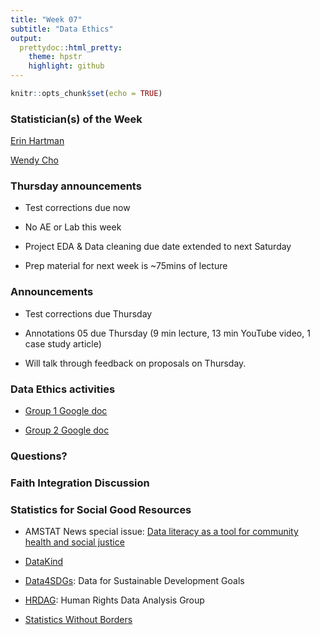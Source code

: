 ```yaml
---
title: "Week 07"
subtitle: "Data Ethics"
output: 
  prettydoc::html_pretty:
    theme: hpstr
    highlight: github
---
```


```r
knitr::opts_chunk$set(echo = TRUE)
```

### Statistician(s) of the Week

[Erin Hartman](https://erinhartman.com)

[Wendy Cho](https://pol.illinois.edu/directory/profile/wendycho)

### Thursday announcements

+ Test corrections due now

+ No AE or Lab this week

+ Project EDA & Data cleaning due date extended to next Saturday

+ Prep material for next week is ~75mins of lecture


### Announcements

+ Test corrections due Thursday

+ Annotations 05 due Thursday (9 min lecture, 13 min YouTube video, 1 case study article)

+ Will talk through feedback on proposals on Thursday. 

### Data Ethics activities

+ [Group 1 Google doc](https://docs.google.com/document/d/1LmDx2tFIFefP5PClob8vcMle5RVRSkc_/edit?usp=sharing&ouid=106967575594472014629&rtpof=true&sd=true)

+ [Group 2 Google doc](https://docs.google.com/document/d/1MuIp6wwUDTVHcfNN2fJKyCV87o32XPSE/edit?usp=sharing&ouid=106967575594472014629&rtpof=true&sd=true)

<!-- ### Thursday Announcements -->

<!-- Project: [Data cleaning & Preliminary EDA](https://apumath250.netlify.app/project/#data-cleaning--preliminary-eda) due in 2 weeks: Oct 26 -->

<!-- Next week: back to "regular" schedule w/ prep material, AE, & lab -->



<!-- Exams graded, annotated test corrections due next Tuesday 10/17 -->

<!-- -   Re-submit html, include old code and corrected code, just make sure to clearly identify which is which -->

<!-- -   For each question you got points off, include a brief statement identifying your mistake / noting where your confusion was -->

<!-- -   Can earn up to 1/3 of points back -->

<!-- Project proposals due tonight at midnight (tomorrow if you come to the volleyball game :)) -->

<!-- -   I'll meet with each group individually on Thursday to discuss your datasets & research questions -->

<!-- -   Create new R project for all project files -->

<!-- -   Should write the proposal in a Quarto (.qmd) document, render to a PDF -->

<!--     -   may need to run `quarto install tinytex` in your Terminal. See [here for info](https://quarto.org/docs/output-formats/pdf-basics.html) on creating PDFs with Quarto. -->

<!-- ```{r, eval = FALSE} -->
<!-- --- -->
<!-- title: "Project Proposal" -->
<!-- author: "YOUR NAMES" -->
<!-- format: pdf -->
<!-- --- -->
<!-- ``` -->

<!-- For Thursday: Annotations on Perusall -->

<!-- -   Short lecture video (9 mins) -->

<!-- -   YouTube video (13 mins) -->

<!-- -   5-page case study - will discuss on Thursday -->

<!-- Sign up for Advising appointments! -->

<!-- What I'm teaching: -->

<!-- -   MATH 350: Statistical Models -->

<!-- -   MATH 451: Data Visualization -->

<!-- -   MATH 361: Introduction to Modeling with Probability -->

<!-- Volleyball tonight after class! -->

<!-- ### ![](images/MPS_volleyball.png) -->

### Questions?

### Faith Integration Discussion

<!-- -   There is no AE this week -->
<!-- -   The remainder of class will be spent on a Faith Integration Discussion -->
<!--     -   [Group 1 Google Doc](https://docs.google.com/document/d/1isMkpkuxx5DjUj3cTsBrMqz2icRbpDeD/edit?usp=sharing&ouid=106967575594472014629&rtpof=true&sd=true) - Leon, Enzo, Dat -->
<!--     -   [Group 2 Google Doc](https://docs.google.com/document/d/13fM23eg9iX3GdgjkMy56STw8gnKO6yyh/edit?usp=sharing&ouid=106967575594472014629&rtpof=true&sd=true) - Rachel, Avery, Lauren -->
<!--     -   [Group 3 Google Doc](https://docs.google.com/document/d/1ZJl6v70bwQO7Nnmzd1VESNX4u_e2M-K_/edit?usp=sharing&ouid=106967575594472014629&rtpof=true&sd=true) - Evan, Caylee, Angelica, Jason -->

### Statistics for Social Good Resources

-   AMSTAT News special issue: [Data literacy as a tool for community health and social justice](https://magazine.amstat.org/wp-content/uploads/2022/08/AmstatSeptember.pdf)

-   [DataKind](https://www.datakind.org)

-   [Data4SDGs](https://www.data4sdgs.org): Data for Sustainable Development Goals

-   [HRDAG](https://hrdag.org): Human Rights Data Analysis Group

-   [Statistics Without Borders](https://www.statisticswithoutborders.org)
